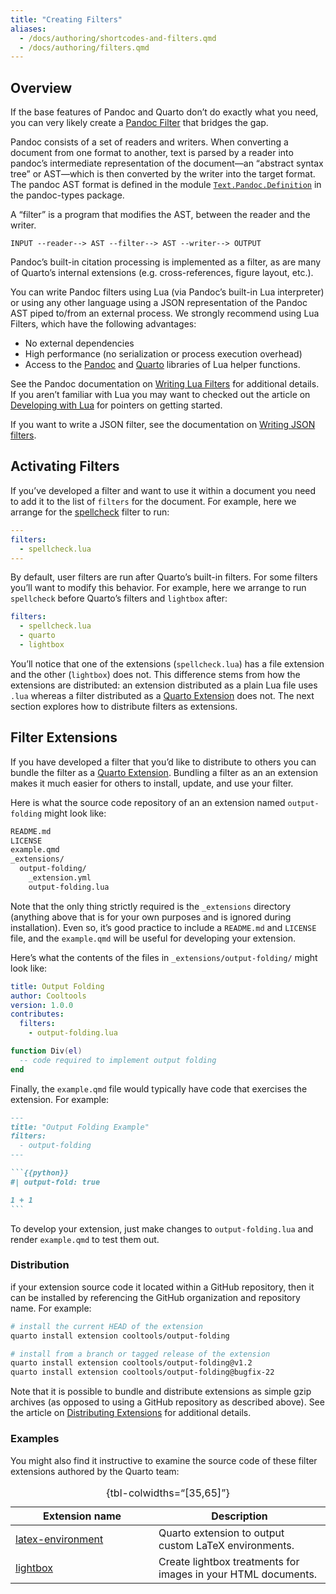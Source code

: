 ```yaml
---
title: "Creating Filters"
aliases: 
  - /docs/authoring/shortcodes-and-filters.qmd
  - /docs/authoring/filters.qmd
---
```


## Overview

If the base features of Pandoc and Quarto don't do exactly what you need, you can very likely create a [Pandoc Filter](https://pandoc.org/filters.html) that bridges the gap.

Pandoc consists of a set of readers and writers. When converting a document from one format to another, text is parsed by a reader into pandoc's intermediate representation of the document---an "abstract syntax tree" or AST---which is then converted by the writer into the target format. The pandoc AST format is defined in the module [`Text.Pandoc.Definition`](https://hackage.haskell.org/package/pandoc-types-1.22/docs/Text-Pandoc-Definition.html) in the pandoc-types package.

A "filter" is a program that modifies the AST, between the reader and the writer.

    INPUT --reader--> AST --filter--> AST --writer--> OUTPUT

Pandoc's built-in citation processing is implemented as a filter, as are many of Quarto's internal extensions (e.g. cross-references, figure layout, etc.).

You can write Pandoc filters using Lua (via Pandoc's built-in Lua interpreter) or using any other language using a JSON representation of the Pandoc AST piped to/from an external process. We strongly recommend using Lua Filters, which have the following advantages:

-   No external dependencies
-   High performance (no serialization or process execution overhead)
-   Access to the [Pandoc](https://pandoc.org/lua-filters.html#pandoc-module) and [Quarto](lua.qmd) libraries of Lua helper functions.

See the Pandoc documentation on [Writing Lua Filters](https://pandoc.org/lua-filters.html) for additional details. If you aren't familiar with Lua you may want to checked out the article on [Developing with Lua](lua.qmd) for pointers on getting started.

If you want to write a JSON filter, see the documentation on [Writing JSON filters](https://pandoc.org/filters.html).

## Activating Filters

If you've developed a filter and want to use it within a document you need to add it to the list of `filters` for the document. For example, here we arrange for the [spellcheck](https://github.com/pandoc/lua-filters/tree/master/spellcheck) filter to run:

``` yaml
---
filters:
  - spellcheck.lua
---
```

By default, user filters are run after Quarto's built-in filters. For some filters you'll want to modify this behavior. For example, here we arrange to run `spellcheck` before Quarto's filters and `lightbox` after:

``` yaml
filters:
  - spellcheck.lua
  - quarto
  - lightbox
```

You'll notice that one of the extensions (`spellcheck.lua`) has a file extension and the other (`lightbox`) does not. This difference stems from how the extensions are distributed: an extension distributed as a plain Lua file uses `.lua` whereas a filter distributed as a [Quarto Extension](index.qmd) does not. The next section explores how to distribute filters as extensions.

## Filter Extensions

If you have developed a filter that you'd like to distribute to others you can bundle the filter as a [Quarto Extension](index.qmd). Bundling a filter as an an extension makes it much easier for others to install, update, and use your filter.

Here is what the source code repository of an an extension named `output-folding` might look like:

``` default
README.md
LICENSE
example.qmd
_extensions/
  output-folding/
    _extension.yml
    output-folding.lua
```

Note that the only thing strictly required is the `_extensions` directory (anything above that is for your own purposes and is ignored during installation). Even so, it's good practice to include a `README.md` and `LICENSE` file, and the `example.qmd` will be useful for developing your extension.

Here's what the contents of the files in `_extensions/output-folding/` might look like:

``` .yaml
title: Output Folding
author: Cooltools
version: 1.0.0
contributes:
  filters:
    - output-folding.lua
```

``` .lua
function Div(el)
  -- code required to implement output folding
end
```

Finally, the `example.qmd` file would typically have code that exercises the extension. For example:

```` .markdown
---
title: "Output Folding Example"
filters:
  - output-folding
---

```{{python}}
#| output-fold: true

1 + 1
```
````

To develop your extension, just make changes to `output-folding.lua` and render `example.qmd` to test them out.

### Distribution

if your extension source code it located within a GitHub repository, then it can be installed by referencing the GitHub organization and repository name. For example:

``` .bash
# install the current HEAD of the extension
quarto install extension cooltools/output-folding

# install from a branch or tagged release of the extension
quarto install extension cooltools/output-folding@v1.2
quarto install extension cooltools/output-folding@bugfix-22
```

Note that it is possible to bundle and distribute extensions as simple gzip archives (as opposed to using a GitHub repository as described above). See the article on [Distributing Extensions](distributing.qmd) for additional details.

### Examples

You might also find it instructive to examine the source code of these filter extensions authored by the Quarto team:

| **Extension name**                                                   | **Description**                                               |
|---------------------------------|---------------------------------------|
| [latex-environment](https://github.com/quarto-ext/latex-environment) | Quarto extension to output custom LaTeX environments.         |
| [lightbox](https://github.com/quarto-ext/lightbox)                   | Create lightbox treatments for images in your HTML documents. |

: {tbl-colwidths="\[35,65\]"}
